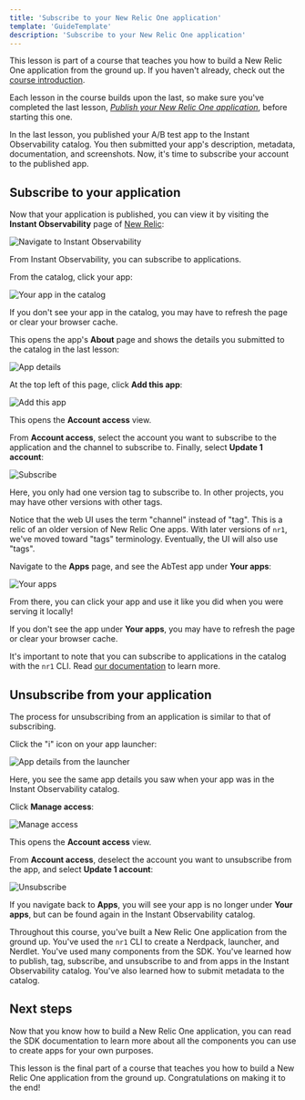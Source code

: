 ```yaml
---
title: 'Subscribe to your New Relic One application'
template: 'GuideTemplate'
description: 'Subscribe to your New Relic One application'
---
```


<HideWhenEmbedded>

<Callout variant="course">

This lesson is part of a course that teaches you how to build a New Relic One application from the ground up. If you haven't already, check out the [course introduction](/ab-test).

Each lesson in the course builds upon the last, so make sure you've completed the last lesson, [_Publish your New Relic One application_](/build-apps/ab-test/publish), before starting this one.

</Callout>

</HideWhenEmbedded>

In the last lesson, you published your A/B test app to the Instant Observability catalog. You then submitted your app's description, metadata, documentation, and screenshots. Now, it's time to subscribe your account to the published app.

## Subscribe to your application

Now that your application is published, you can view it by visiting the **Instant Observability** page of [New Relic](https://one.newrelic.com):

![Navigate to Instant Observability](../../../images/serve-publish-subscribe/nav-to-io.png)

From Instant Observability, you can subscribe to applications.

<Steps>

<Step>

From the catalog, click your app:

![Your app in the catalog](../../../images/ab-test/app-meta-in-catalog.png)

<Callout variant="tip">

If you don't see your app in the catalog, you may have to refresh the page or clear your browser cache.

</Callout>

This opens the app's **About** page and shows the details you submitted to the catalog in the last lesson:

![App details](../../../images/ab-test/app-about.png)

</Step>

<Step>

At the top left of this page, click **Add this app**:

![Add this app](../../../images/ab-test/add-this-app.png)

This opens the **Account access** view.

</Step>

<Step>

From **Account access**, select the account you want to subscribe to the application and the channel to subscribe to. Finally, select **Update 1 account**:

![Subscribe](../../../images/ab-test/subscribe.png)

Here, you only had one version tag to subscribe to. In other projects, you may have other versions with other tags.

<Callout variant="tip" title="Technical detail">

Notice that the web UI uses the term "channel" instead of "tag". This is a relic of an older version of New Relic One apps. With later versions of `nr1`, we've moved toward "tags" terminology. Eventually, the UI will also use "tags".

</Callout>

</Step>

<Step>

Navigate to the **Apps** page, and see the AbTest app under **Your apps**:

![Your apps](../../../images/ab-test/your-apps.png)

From there, you can click your app and use it like you did when you were serving it locally!

<Callout variant="tip">

If you don't see the app under **Your apps**, you may have to refresh the page or clear your browser cache.

</Callout>

</Step>

</Steps>

It's important to note that you can subscribe to applications in the catalog with the `nr1` CLI. Read [our documentation](publish-deploy#subscribe-or-unsubscribe-apps) to learn more.

## Unsubscribe from your application

The process for unsubscribing from an application is similar to that of subscribing.

<Steps>

<Step>

Click the "i" icon on your app launcher:

![App details from the launcher](../../../images/ab-test/app-details-from-launcher.png)

Here, you see the same app details you saw when your app was in the Instant Observability catalog.

</Step>

<Step>

Click **Manage access**:

![Manage access](../../../images/ab-test/manage-access.png)

This opens the **Account access** view.

</Step>

<Step>

From **Account access**, deselect the account you want to unsubscribe from the app, and select **Update 1 account**:

![Unsubscribe](../../../images/ab-test/unsubscribe.png)

If you navigate back to **Apps**, you will see your app is no longer under **Your apps**, but can be found again in the Instant Observability catalog.

</Step>

</Steps>

Throughout this course, you've built a New Relic One application from the ground up. You've used the `nr1` CLI to create a Nerdpack, launcher, and Nerdlet. You've used many components from the SDK. You've learned how to publish, tag, subscribe, and unsubscribe to and from apps in the Instant Observability catalog. You've also learned how to submit metadata to the catalog.

## Next steps

Now that you know how to build a New Relic One application, you can read the SDK documentation to learn more about all the components you can use to create apps for your own purposes.

<HideWhenEmbedded>

<Callout variant="course">

This lesson is the final part of a course that teaches you how to build a New Relic One application from the ground up. Congratulations on making it to the end!

</Callout>

</HideWhenEmbedded>

